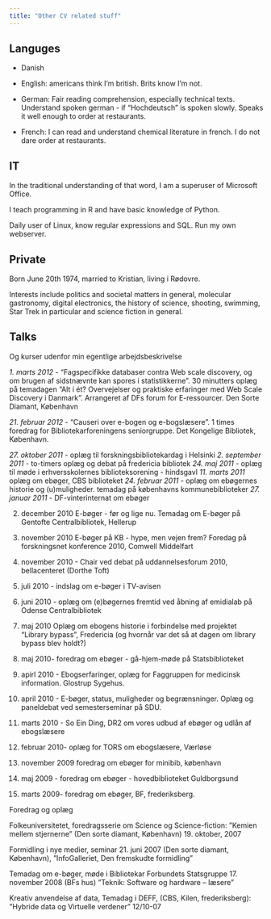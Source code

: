 ```yaml
---
title: "Other CV related stuff"
---
```


## Languges

- Danish

- English: americans think I'm british. Brits know I'm not.
- German: Fair reading comprehension, especially technical texts. Understand
spoken german - if "Hochdeutsch" is spoken slowly. Speaks it well enough to
order at restaurants.
- French: I can read and understand chemical literature in french. I do not dare
order at restaurants.

## IT 

In the traditional understanding of that word, I am a superuser of Microsoft Office.

I teach programming in R and have basic knowledge of Python. 

Daily user of Linux, know regular expressions and SQL. Run my own webserver.


## Private
Born June 20th 1974, married to Kristian, living i Rødovre.

Interests include politics and societal matters in general, molecular gastronomy, digital electronics, the history of science, shooting, swimming, Star Trek in particular and science fiction in general.


## Talks

Og kurser udenfor min egentlige arbejdsbeskrivelse



*1. marts 2012* - "Fagspecifikke databaser contra Web scale discovery, og om
brugen af sidstnævnte kan spores  i statistikkerne".
30 minutters oplæg på temadagen "Alt i ét? Overvejelser og praktiske erfaringer med Web Scale Discovery i Danmark".
Arrangeret af DFs forum for E-ressourcer. Den Sorte Diamant, København

*21. februar 2012* - "Causeri over e-bogen og e-bogslæsere". 1 times foredrag for Bibliotekarforeningens seniorgruppe. Det Kongelige Bibliotek, København.

*27. oktober 2011* - oplæg til forskningsbibliotekardag i Helsinki
*2. september 2011* - to-timers oplæg og debat på fredericia bibliotek
*24. maj 2011* - oplæg til møde i erhversskolernes biblioteksorening - hindsgavl
*11. marts 2011* oplæg om ebøger, CBS biblioteket
*24. februar 2011* - oplæg om ebøgernes historie og (u)muligheder. temadag på københavns kommunebiblioteker
*27. januar 2011* - DF-vinterinternat om ebøger


2. december 2010 E-bøger - før og lige nu. Temadag om E-bøger på Gentofte Centralbibliotek, Hellerup
16. november 2010 E-bøger på KB - hype, men vejen frem? Foredag på forskningsnet konference 2010, Comwell Middelfart
9. november 2010 - Chair ved debat på uddannelsesforum 2010, bellacenteret (Dorthe Toft)
27. juli 2010 - indslag om e-bøger i TV-avisen
15. juni 2010 - oplæg om (e)bøgernes fremtid ved åbning af emidialab på Odense Centralbibliotek
19. maj 2010 Oplæg om ebogens historie i forbindelse med projektet "Library bypass", Fredericia (og hvornår var det så at dagen om library bypass blev holdt?)
6. maj 2010- foredrag om ebøger - gå-hjem-møde på Statsbiblioteket
9. apirl  2010 -  Ebogserfaringer, oplæg for Faggruppen for medicinsk information. Glostrup Sygehus.
7. april 2010 - E-bøger, status, muligheder og begrænsninger. Oplæg og paneldebat ved semesterseminar på SDU.
23. marts 2010 - So Ein Ding, DR2 om vores udbud af ebøger og udlån af ebogslæsere
12. februar 2010-  oplæg for TORS om ebogslæsere, Værløse


17. november 2009 foredrag om ebøger for minibib, københavn
26. maj 2009 - foredrag om ebøger - hovedbiblioteket Guldborgsund
30. marts 2009-  foredrag om ebøger, BF, frederiksberg.



Foredrag og oplæg
 
Folkeuniversitetet, foredragsserie om Science og Science-fiction: ”Kemien mellem stjernerne” (Den sorte diamant, København) 19. oktober, 2007
 
Formidling i nye medier, seminar 21. juni 2007 (Den sorte diamant, København), ”InfoGalleriet, Den fremskudte formidling”

Temadag om e-bøger, møde i Bibliotekar Forbundets Statsgruppe 17. november 2008 (BFs hus) ”Teknik: Software og hardware – læsere”

Kreativ anvendelse af data, Temadag i DEFF, (CBS, Kilen, frederiksberg): ”Hybride data og Virtuelle verdener” 12/10-07
